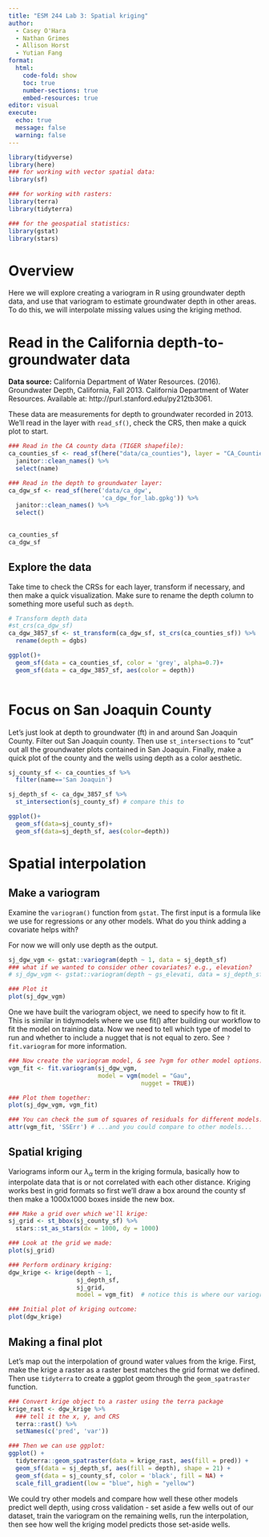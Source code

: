 ```yaml
---
title: "ESM 244 Lab 3: Spatial kriging"
author: 
  - Casey O'Hara
  - Nathan Grimes
  - Allison Horst
  - Yutian Fang
format: 
  html:
    code-fold: show
    toc: true
    number-sections: true
    embed-resources: true
editor: visual
execute:
  echo: true
  message: false
  warning: false
---
```


```r
library(tidyverse)
library(here)
### for working with vector spatial data:
library(sf)

### for working with rasters:
library(terra)
library(tidyterra)

### for the geospatial statistics:
library(gstat)
library(stars)
```

# Overview

Here we will explore creating a variogram in R using groundwater depth data, and use that variogram to estimate groundwater depth in other areas. To do this, we will interpolate missing values using the kriging method.

# Read in the California depth-to-groundwater data

**Data source:** California Department of Water Resources. (2016). Groundwater Depth, California, Fall 2013. California Department of Water Resources. Available at: http://purl.stanford.edu/py212tb3061.

These data are measurements for depth to groundwater recorded in 2013. We'll read in the layer with `read_sf()`, check the CRS, then make a quick plot to start.

```r
### Read in the CA county data (TIGER shapefile):
ca_counties_sf <- read_sf(here("data/ca_counties"), layer = "CA_Counties_TIGER2016") %>% 
  janitor::clean_names() %>% 
  select(name)

### Read in the depth to groundwater layer: 
ca_dgw_sf <- read_sf(here('data/ca_dgw', 
                          'ca_dgw_for_lab.gpkg')) %>% 
  janitor::clean_names() %>% 
  select()
  

ca_counties_sf
ca_dgw_sf

```

## Explore the data

Take time to check the CRSs for each layer, transform if necessary, and then make a quick visualization. Make sure to rename the depth column to something more useful such as `depth`.

```r
# Transform depth data
#st_crs(ca_dgw_sf)
ca_dgw_3857_sf <- st_transform(ca_dgw_sf, st_crs(ca_counties_sf)) %>%
  rename(depth = dgbs)

ggplot()+
  geom_sf(data = ca_counties_sf, color = 'grey', alpha=0.7)+
  geom_sf(data = ca_dgw_3857_sf, aes(color = depth))
  
```

# Focus on San Joaquin County

Let's just look at depth to groundwater (ft) in and around San Joaquin County. Filter out San Joaquin county. Then use `st_intersections` to "cut" out all the groundwater plots contained in San Joaquin. Finally, make a quick plot of the county and the wells using depth as a color aesthetic.

```r
sj_county_sf <- ca_counties_sf %>% 
  filter(name=='San Joaquin')

sj_depth_sf <- ca_dgw_3857_sf %>% 
  st_intersection(sj_county_sf) # compare this to 

ggplot()+
  geom_sf(data=sj_county_sf)+
  geom_sf(data=sj_depth_sf, aes(color=depth))
```

# Spatial interpolation

## Make a variogram

Examine the `variogram()` function from `gstat`. The first input is a formula like we use for regressions or any other models. What do you think adding a covariate helps with?

For now we will only use depth as the output.

```r
sj_dgw_vgm <- gstat::variogram(depth ~ 1, data = sj_depth_sf)
### what if we wanted to consider other covariates? e.g., elevation?
# sj_dgw_vgm <- gstat::variogram(depth ~ gs_elevati, data = sj_depth_sf)

### Plot it
plot(sj_dgw_vgm) 


```

One we have built the variogram object, we need to specify how to fit it. This is similar in tidymodels where we use fit() after building our workflow to fit the model on training data. Now we need to tell which type of model to run and whether to include a nugget that is not equal to zero. See `?fit.variogram` for more information.

```r

### Now create the variogram model, & see ?vgm for other model options: 
vgm_fit <- fit.variogram(sj_dgw_vgm,
                         model = vgm(model = "Gau", 
                                     nugget = TRUE))

### Plot them together:
plot(sj_dgw_vgm, vgm_fit) 

### You can check the sum of squares of residuals for different models: 
attr(vgm_fit, 'SSErr') # ...and you could compare to other models...
```

## Spatial kriging

Variograms inform our $\lambda_\alpha$ term in the kriging formula, basically how to interpolate data that is or not correlated with each other distance. Kriging works best in grid formats so first we'll draw a box around the county sf then make a 1000x1000 boxes inside the new box.

```r
### Make a grid over which we'll krige: 
sj_grid <- st_bbox(sj_county_sf) %>%
  stars::st_as_stars(dx = 1000, dy = 1000)

### Look at the grid we made: 
plot(sj_grid)

### Perform ordinary kriging: 
dgw_krige <- krige(depth ~ 1, 
                   sj_depth_sf, 
                   sj_grid, 
                   model = vgm_fit)  # notice this is where our variogram comes

### Initial plot of kriging outcome: 
plot(dgw_krige)
```

## Making a final plot

Let's map out the interpolation of ground water values from the krige. First, make the krige a raster as a raster best matches the grid format we defined. Then use `tidyterra` to create a ggplot geom through the `geom_spatraster` function.

```r
### Convert krige object to a raster using the terra package
krige_rast <- dgw_krige %>% 
  ### tell it the x, y, and CRS
  terra::rast() %>%
  setNames(c('pred', 'var'))

### Then we can use ggplot: 
ggplot() +
  tidyterra::geom_spatraster(data = krige_rast, aes(fill = pred)) +
  geom_sf(data = sj_depth_sf, aes(fill = depth), shape = 21) +
  geom_sf(data = sj_county_sf, color = 'black', fill = NA) +
  scale_fill_gradient(low = "blue", high = "yellow")
```

We could try other models and compare how well these other models predict well depth, using cross validation - set aside a few wells out of our dataset, train the variogram on the remaining wells, run the interpolation, then see how well the kriging model predicts those set-aside wells.

